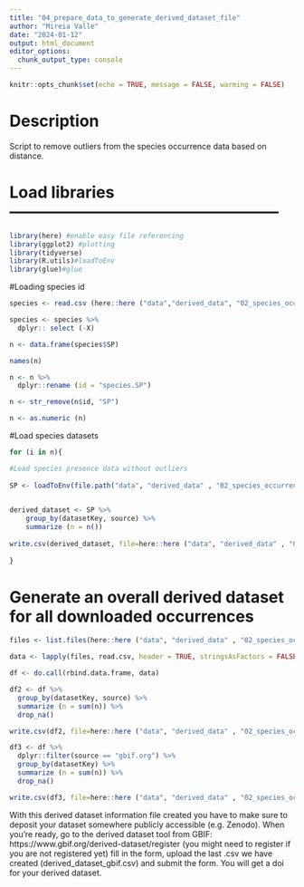 ```yaml
---
title: "04_prepare_data_to_generate_derived_dataset_file"
author: "Mireia Valle"
date: "2024-01-12"
output: html_document
editor_options: 
  chunk_output_type: console
---
```


```r
knitr::opts_chunk$set(echo = TRUE, message = FALSE, warming = FALSE)
```

# Description

Script to remove outliers from the species occurrence data based on distance.

# Load libraries ---------------------------------------------------
```r
library(here) #enable easy file referencing 
library(ggplot2) #plotting
library(tidyverse)
library(R.utils)#loadToEnv
library(glue)#glue
```

#Loading species id
```r
species <- read.csv (here::here ("data","derived_data", "02_species_occurrences","species_list_FINAL_hemispheres_automatic.csv"),  sep = ",")

species <- species %>% 
  dplyr:: select (-X) 

n <- data.frame(species$SP)

names(n)

n <- n %>%
  dplyr::rename (id = "species.SP")

n <- str_remove(n$id, "SP")

n <- as.numeric (n)

```

#Load species datasets
```r

for (i in n){

#Load species presence data without outliers
  
SP <- loadToEnv(file.path("data", "derived_data" , "02_species_occurrences", "02_species_occurrences_no_outliers_automatic", paste0("SP",i, ".RData")))[[paste0("SP",i)]]
  

derived_dataset <- SP %>% 
    group_by(datasetKey, source) %>% 
    summarize (n = n())
    
write.csv(derived_dataset, file=here::here ("data", "derived_data" , "02_species_occurrences", "04_derived_datasets" , paste0("derived_dataset_gbif_obis_SP", i, "_", SP$scientificName[i],".csv")), row.names=F)
  
}

```

# Generate an overall derived dataset for all downloaded occurrences
```r

files <- list.files(here::here ("data", "derived_data" , "02_species_occurrences", "04_derived_datasets"), pattern = "*.csv", full.names = TRUE)

data <- lapply(files, read.csv, header = TRUE, stringsAsFactors = FALSE, row.names = NULL)

df <- do.call(rbind.data.frame, data)

df2 <- df %>% 
  group_by(datasetKey, source) %>% 
  summarize (n = sum(n)) %>% 
  drop_na()

write.csv(df2, file=here::here ("data", "derived_data" , "02_species_occurrences", "04_derived_datasets" , "derived_dataset_obis_gbif.csv"), row.names=F)

df3 <- df %>% 
  dplyr::filter(source == "gbif.org") %>% 
  group_by(datasetKey) %>% 
  summarize (n = sum(n)) %>% 
  drop_na()

write.csv(df3, file=here::here ("data", "derived_data" , "02_species_occurrences", "04_derived_datasets" , "derived_dataset_gbif.csv"), row.names=F)

```

With this derived dataset information file created you have to make sure to deposit your dataset somewhere publicly accessible (e.g. Zenodo). When you’re ready, go to the derived dataset tool from GBIF: https://www.gbif.org/derived-dataset/register (you might need to register if you are not registered yet) fill in the form, upload the last .csv we have created (derived_dataset_gbif.csv) and submit the form. You will get a doi for your derived dataset.



